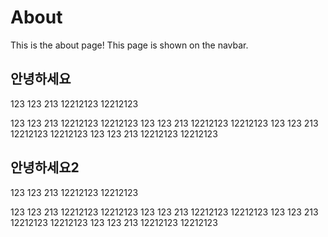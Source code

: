 # About

This is the about page! This page is shown on the navbar.

## 안녕하세요

123
123
213
12212123
12212123

123
123
213
12212123
12212123
123
123
213
12212123
12212123
123
123
213
12212123
12212123
123
123
213
12212123
12212123

## 안녕하세요2


123
123
213
12212123
12212123

123
123
213
12212123
12212123
123
123
213
12212123
12212123
123
123
213
12212123
12212123
123
123
213
12212123
12212123

